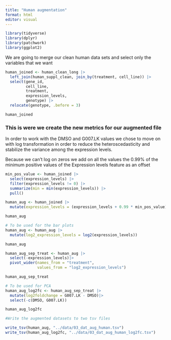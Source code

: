 ```yaml
---
title: "Human augmentation"
format: html
editor: visual
---
```


```r
library(tidyverse)
library(dplyr)
library(patchwork)
library(ggplot2)
```

We are going to merge our clean human data sets and select only the variables that we want

```r
human_joined <- human_clean_long |> 
  left_join(human_suppl_clean, join_by(treatment, cell_line)) |>
  select(gene_id,
         cell_line,
         treatment,
         expression_levels,
         genotype) |>
  relocate(genotype, .before = 3)

human_joined
```

### This is were we create the new metrics for our augmented file

In order to work with the DMSO and G007.LK values we chose to move on with log transformation in order to reduce the heteroscedasticity and stabilize the variance among the expression levels.

Because we can't log on zeros we add on all the values the 0.99% of the minimum positive values of the Expression levels feature as an offset

```r
min_pos_value <- human_joined |>
  select(expression_levels) |>
  filter(expression_levels != 0) |>
  summarize(min = min(expression_levels)) |>
  pull()

human_aug <- human_joined |> 
  mutate(expression_levels = (expression_levels + 0.99 * min_pos_value)) 

human_aug
```

```r
# To be used for the bar plots
human_aug <- human_aug |> 
  mutate(log2_expression_levels = log2(expression_levels)) 

human_aug
```

```r
human_aug_sep_treat <- human_aug |>
  select(-expression_levels)|>
  pivot_wider(names_from = "treatment",
              values_from = "log2_expression_levels")

human_aug_sep_treat
```

```r
# To be used for PCA 
human_aug_log2fc <- human_aug_sep_treat |>
  mutate(log2foldchange = G007.LK - DMSO)|>
  select(-c(DMSO, G007.LK))

human_aug_log2fc
```

```r
#Write the augmented datasets to two tsv files

write_tsv(human_aug, "../data/03_dat_aug_human.tsv")
write_tsv(human_aug_log2fc, "../data/03_dat_aug_human_log2fc.tsv")
```
